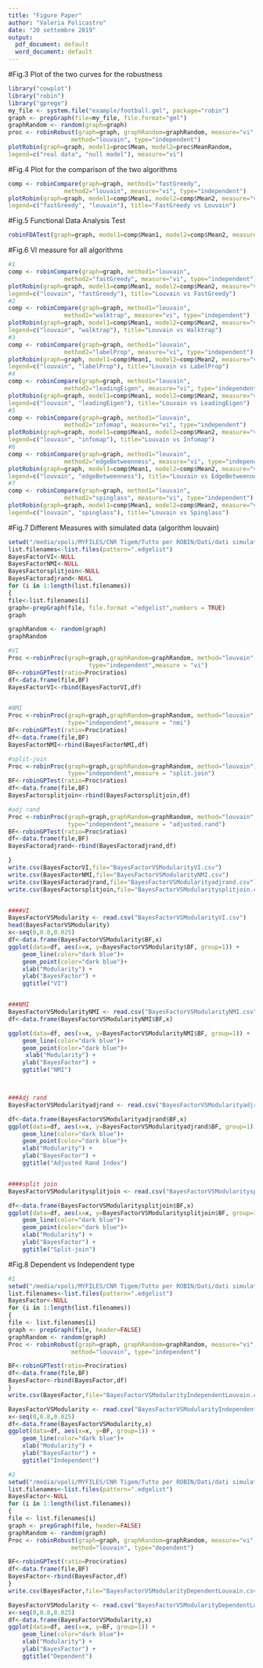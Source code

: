 ```yaml
---
title: "Figure Paper"
author: "Valeria Policastro"
date: "20 settembre 2019"
output:
  pdf_document: default
  word_document: default
---
```

#Fig.3 Plot of the two curves for the robustness
```r
library("cowplot")
library("robin")
library("gprege")
my_file <- system.file("example/football.gml", package="robin")
graph <- prepGraph(file=my_file, file.format="gml")
graphRandom <- random(graph=graph)
proc <- robinRobust(graph=graph, graphRandom=graphRandom, measure="vi", 
                  method="louvain", type="independent")
plotRobin(graph=graph, model1=proc$Mean, model2=proc$MeanRandom, 
legend=c("real data", "null model"), measure="vi")

```

#Fig.4 Plot for the comparison of the two algorithms 
```r
comp <- robinCompare(graph=graph, method1="fastGreedy",
                method2="louvain", measure="vi", type="independent")
plotRobin(graph=graph, model1=comp$Mean1, model2=comp$Mean2, measure="vi", 
legend=c("fastGreedy", "louvain"), title="FastGreedy vs Louvain")
```

#Fig.5 Functional Data Analysis Test
```r
robinFDATest(graph=graph, model1=comp$Mean1, model2=comp$Mean2, measure="vi")
```

#Fig.6 VI measure for all algorithms
```r
#1
comp <- robinCompare(graph=graph, method1="louvain",
                method2="fastGreedy", measure="vi", type="independent")
plotRobin(graph=graph, model1=comp$Mean1, model2=comp$Mean2, measure="vi", 
legend=c("louvain", "fastGreedy"), title="Louvain vs FastGreedy")
#2
comp <- robinCompare(graph=graph, method1="louvain",
                method2="walktrap", measure="vi", type="independent")
plotRobin(graph=graph, model1=comp$Mean1, model2=comp$Mean2, measure="vi", 
legend=c("louvain", "walktrap"), title="Louvain vs Walktrap")
#3
comp <- robinCompare(graph=graph, method1="louvain",
                method2="labelProp", measure="vi", type="independent")
plotRobin(graph=graph, model1=comp$Mean1, model2=comp$Mean2, measure="vi", 
legend=c("louvain", "labelProp"), title="Louvain vs LabelProp")
#4
comp <- robinCompare(graph=graph, method1="louvain",
                method2="leadingEigen", measure="vi", type="independent")
plotRobin(graph=graph, model1=comp$Mean1, model2=comp$Mean2, measure="vi", 
legend=c("louvain", "leadingEigen"), title="Louvain vs LeadingEigen")
#5
comp <- robinCompare(graph=graph, method1="louvain",
                method2="infomap", measure="vi", type="independent")
plotRobin(graph=graph, model1=comp$Mean1, model2=comp$Mean2, measure="vi", 
legend=c("louvain", "infomap"), title="Louvain vs Infomap")
#6
comp <- robinCompare(graph=graph, method1="louvain",
                method2="edgeBetweenness", measure="vi", type="independent")
plotRobin(graph=graph, model1=comp$Mean1, model2=comp$Mean2, measure="vi", 
legend=c("louvain", "edgeBetweenness"), title="Louvain vs EdgeBetweenness")
#7
comp <- robinCompare(graph=graph, method1="louvain",
                method2="spinglass", measure="vi", type="independent")
plotRobin(graph=graph, model1=comp$Mean1, model2=comp$Mean2, measure="vi", 
legend=c("louvain", "spinglass"), title="Louvain vs Spinglass")

```

#Fig.7 Different Measures with simulated data (algorithm louvain) 
```r
setwd("/media/vpoli/MYFILES/CNR Tigem/Tutto per ROBIN/Dati/dati simulati")
list.filenames<-list.files(pattern=".edgelist")
BayesFactorVI<-NULL
BayesFactorNMI<-NULL
BayesFactorsplitjoin<-NULL
BayesFactoradjrand<-NULL
for (i in 1:length(list.filenames))
{
file<-list.filenames[i]
graph<-prepGraph(file, file.format ="edgelist",numbers = TRUE)
graph

graphRandom <- random(graph)
graphRandom

#VI
Proc <-robinProc(graph=graph,graphRandom=graphRandom, method="louvain",
                       type="independent",measure = "vi")
BF<-robinGPTest(ratio=Proc$ratios)
df<-data.frame(file,BF)
BayesFactorVI<-rbind(BayesFactorVI,df)


#NMI
Proc <-robinProc(graph=graph,graphRandom=graphRandom, method="louvain",
                 type="independent",measure = "nmi")
BF<-robinGPTest(ratio=Proc$ratios)
df<-data.frame(file,BF)
BayesFactorNMI<-rbind(BayesFactorNMI,df)

#split-join
Proc <-robinProc(graph=graph,graphRandom=graphRandom, method="louvain",
                 type="independent",measure = "split.join")
BF<-robinGPTest(ratio=Proc$ratios)
df<-data.frame(file,BF)
BayesFactorsplitjoin<-rbind(BayesFactorsplitjoin,df)

#adj rand
Proc <-robinProc(graph=graph,graphRandom=graphRandom, method="louvain",
                 type="independent",measure = "adjusted.rand")
BF<-robinGPTest(ratio=Proc$ratios)
df<-data.frame(file,BF)
BayesFactoradjrand<-rbind(BayesFactoradjrand,df)

}
write.csv(BayesFactorVI,file="BayesFactorVSModularityVI.csv")
write.csv(BayesFactorNMI,file="BayesFactorVSModularityNMI.csv")
write.csv(BayesFactoradjrand,file="BayesFactorVSModularityadjrand.csv")
write.csv(BayesFactorsplitjoin,file="BayesFactorVSModularitysplitjoin.csv")


####VI
BayesFactorVSModularity <- read.csv("BayesFactorVSModularityVI.csv")
head(BayesFactorVSModularity)
x<-seq(0,0.8,0.025)
df<-data.frame(BayesFactorVSModularity$BF,x)
ggplot(data=df, aes(x=x, y=BayesFactorVSModularity$BF, group=1)) +
    geom_line(color="dark blue")+
    geom_point(color="dark blue")+
    xlab("Modularity") +
    ylab("BayesFactor") +
    ggtitle("VI")


###NMI
BayesFactorVSModularityNMI <- read.csv("BayesFactorVSModularityNMI.csv")
df<-data.frame(BayesFactorVSModularityNMI$BF,x)

ggplot(data=df, aes(x=x, y=BayesFactorVSModularityNMI$BF, group=1)) +
    geom_line(color="dark blue")+
    geom_point(color="dark blue")+
     xlab("Modularity") +
    ylab("BayesFactor") +
    ggtitle("NMI")



###Adj rand 
BayesFactorVSModularityadjrand <- read.csv("BayesFactorVSModularityadjrand.csv")

df<-data.frame(BayesFactorVSModularityadjrand$BF,x)
ggplot(data=df, aes(x=x, y=BayesFactorVSModularityadjrand$BF, group=1)) +
    geom_line(color="dark blue")+
    geom_point(color="dark blue")+
    xlab("Modularity") +
    ylab("BayesFactor") +
    ggtitle("Adjusted Rand Index")


####split join
BayesFactorVSModularitysplitjoin <- read.csv("BayesFactorVSModularitysplitjoin.csv")

df<-data.frame(BayesFactorVSModularitysplitjoin$BF,x)
ggplot(data=df, aes(x=x, y=BayesFactorVSModularitysplitjoin$BF, group=1)) +
    geom_line(color="dark blue")+
    geom_point(color="dark blue")+
    xlab("Modularity") +
    ylab("BayesFactor") +
    ggtitle("Split-join")

```

#Fig.8 Dependent vs Independent type
```r
#1
setwd("/media/vpoli/MYFILES/CNR Tigem/Tutto per ROBIN/Dati/dati simulati")
list.filenames<-list.files(pattern=".edgelist")
BayesFactor<-NULL
for (i in 1:length(list.filenames))
{
file <- list.filenames[i]
graph <- prepGraph(file, header=FALSE) 
graphRandom <- random(graph)
Proc <- robinRobust(graph=graph, graphRandom=graphRandom, measure="vi", 
                  method="louvain", type="independent")

BF<-robinGPTest(ratio=Proc$ratios)
df<-data.frame(file,BF)
BayesFactor<-rbind(BayesFactor,df)
}
write.csv(BayesFactor,file="BayesFactorVSModularityIndependentLouvain.csv")

BayesFactorVSModularity <- read.csv("BayesFactorVSModularityIndependentLouvain.csv")
x<-seq(0,0.8,0.025)
df<-data.frame(BayesFactorVSModularity,x)
ggplot(data=df, aes(x=x, y=BF, group=1)) +
    geom_line(color="dark blue")+
    xlab("Modularity") +
    ylab("BayesFactor") +
    ggtitle("Independent")

#2
setwd("/media/vpoli/MYFILES/CNR Tigem/Tutto per ROBIN/Dati/dati simulati")
list.filenames<-list.files(pattern=".edgelist")
BayesFactor<-NULL
for (i in 1:length(list.filenames))
{
file <- list.filenames[i]
graph <- prepGraph(file, header=FALSE) 
graphRandom <- random(graph)
Proc <- robinRobust(graph=graph, graphRandom=graphRandom, measure="vi", 
                  method="louvain", type="dependent")

BF<-robinGPTest(ratio=Proc$ratios)
df<-data.frame(file,BF)
BayesFactor<-rbind(BayesFactor,df)
}
write.csv(BayesFactor,file="BayesFactorVSModularityDependentLouvain.csv")

BayesFactorVSModularity <- read.csv("BayesFactorVSModularityDependentLouvain.csv")
x<-seq(0,0.8,0.025)
df<-data.frame(BayesFactorVSModularity,x)
ggplot(data=df, aes(x=x, y=BF, group=1)) +
    geom_line(color="dark blue")+
    xlab("Modularity") +
    ylab("BayesFactor") +
    ggtitle("Dependent")

```


